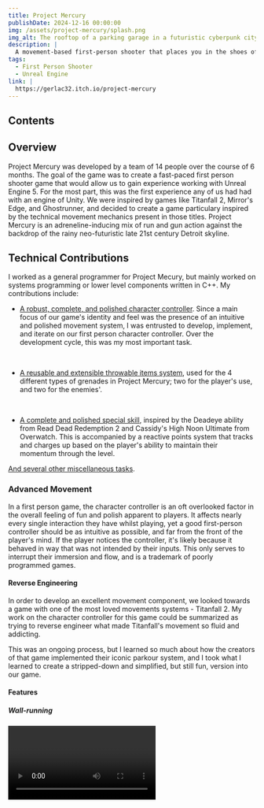 ```yaml
---
title: Project Mercury
publishDate: 2024-12-16 00:00:00
img: /assets/project-mercury/splash.png
img_alt: The rooftop of a parking garage in a futuristic cyberpunk city
description: |
  A movement-based first-person shooter that places you in the shoes of a lone operative fighting hordes of robots in an urban cyberpunk future
tags:
  - First Person Shooter
  - Unreal Engine
link: |
  https://gerlac32.itch.io/project-mercury
---
```


## Contents


## Overview
Project Mercury was developed by a team of 14 people over the course of 6 months. The goal of the game was to create a fast-paced first person shooter game that would allow us to gain experience working with Unreal Engine 5. For the most part, this was the first experience any of us had had with an engine of Unity. We were inspired by games like Titanfall 2, Mirror's Edge, and Ghostrunner, and decided to create a game particulary inspired by the technical movement mechanics present in those titles. Project Mercury is an adreneline-inducing mix of run and gun action against the backdrop of the rainy neo-futuristic late 21st century Detroit skyline. 

## Technical Contributions
I worked as a general programmer for Project Mecury, but mainly worked on systems programming or lower level components written in C++. My contributions include:
 - [A robust, complete, and polished character controller](#advanced-movement). Since a main focus of our game's identity and feel was the presence of an intuitive and polished movement system, I was entrusted to develop, implement, and iterate on our first person character controller. Over the development cycle, this was my most important task.

    &nbsp; 
    &nbsp; 
 - [A reusable and extensible throwable items system](#grenade-system), used for the 4 different types of grenades in Project Mercury; two for the player's use, and two for the enemies'.

    &nbsp; 
    &nbsp; 
 - [A complete and polished special skill](#deadeye-ability-and-system), inspired by the Deadeye ability from Read Dead Redemption 2 and Cassidy's High Noon Ultimate from Overwatch. This is accompanied by a reactive points system that tracks and charges up based on the player's ability to maintain their momentum through the level.

[And several other miscellaneous tasks](#miscellaneous).


### Advanced Movement
In a first person game, the character controller is an oft overlooked factor in the overall feeling of fun and polish apparent to players. It affects nearly every single interaction they have whilst playing, yet a good first-person controller should be as intuitive as possible, and far from the front of the player's mind. If the player notices the controller, it's likely because it behaved in way that was not intended by their inputs. This only serves to interrupt their immersion and flow, and is a trademark of poorly programmed games.

#### Reverse Engineering
In order to develop an excellent movement component, we looked towards a game with one of the most loved movements systems - Titanfall 2.
My work on the character controller for this game could be summarized as trying to reverse engineer what made Titanfall's movement so fluid and addicting.

This was an ongoing process, but I learned so much about how the creators of that game implemented their iconic parkour system, and I took what I learned to create a stripped-down and simplified, but still fun, version into our game.

#### Features
##### Wall-running
<Video path='/assets/project-mercury/wallrunning.webm' />
Wallrunning occurs whenever the player is falling towards an appropriately angled wall. A circular raycast method allows for free aiming while running.
##### Crouching and Walking
<Video path='/assets/project-mercury/crouch_and_walk.webm' />
Crouching is a custom implementation that smoothly changes the player's collider for the best accuracy.
##### Sliding
<Video path='/assets/project-mercury/slide.webm'/>
Sliding is a physics-based implementation that gains speed down slopes. Slide jumping gives a quick burst of vertical mobility.
##### Mantling and Vaulting
<Video path='/assets/project-mercury/mantle_and_vault.webm' />
Mantling and vaulting allow for smoothly moving about the level without getting tripped up on level geometry.

#### Wall Running Technical Breakdown
The most important aspect of the movement system in Project Mercury is the wallrunning. It's logic begins here:
![](/assets/project-mercury/UpdateCharacterStateBeforeMovement.png)
The base class implementation of the CharacterMovementComponent executes this function at the end of every frame to see if the current movement mode has changed. If the character is falling, and the the `CanWallRun` function returns true, the state is changed to initiate a wallrun.
![](/assets/project-mercury/OnMovementModeChanged.png)
Another funtion that is executed every frame, `OnMovementModeChanged`, then runs the `OnEnterWallRun` function. Notice also how when the state changes away from `CMoveWallRun`, the `OnExitWallRun` function will likewise be called.
![](/assets/project-mercury/OnEnterWallRun.png)
![](/assets/project-mercury/OnExitWallRun.png)
This architecture ensures that the state of the system is properly managed. Any code that needs to be executed at the start or end of a movement mode can be placed here, and it will run, regardless of how many possible places the movement mode could begin or be cancelled at.
Continuing on with the code, the base class executes the `PhysCustom` function due to being in a derived class movement mode. The override `PhysCustom` then just needs to forward to a dedicated `Phys*` function depending on the specific movement mode.
![](/assets/project-mercury/PhysCustom.png)
At long last, the code finally reaches the code that actually wallruns the player, `PhysWallRun`.
The function itself is long, so only the important sections are shown here.
![](/assets/project-mercury/PhysWallRun_Break.png)
Firstly, the code re-checks that the conditions for starting a wall-run are still being met. It also checks here to see how long has elapsed since the wallrun started, and exits the move mode if the allotted wall run time has expired;
![](/assets/project-mercury/PhysWallRun_PlaneProject.png)
Then, the player's acecleration and velocity are projected onto the plane of the wall. This is what sticks the player to wall so they don't come off of it unless they indend to.
Here is also shown how the gravity is applied based on the altitude of the player's view direction. That is, they'll continue moving at the same height on the wall, unless they look downwards. This prevents the very unituitive situation where the player is looking down and holding the forward input, but moves upwards relative to the camera.
![](/assets/project-mercury/PhysWallRun_Rotate.png)
Another nice feature of this wallrunning implementation is that the player is gently rotated while running, such that their look direction stays the same relative to the part of the wall they're currently contacting. This removes the need to move the look input while running around a curved wall, and creates the feeling of being carried around the turn by the wall.
![](/assets/project-mercury/PhysWallRun_Apply.png)
The actual movement portion of this movement mode is very succint. Other than some minor checks and safe-guards, the player is moved by their velocity in the direction of their acceleration (which are now both clamped to be in the plane of the wall) and one additional stick force is applied into the wall. This is to ensure contact with the wall remains even when running a sharp concave surface.
Lastly, one of the more important parts of this system to recreating the feel of Titanfall 2 is the specific conditions that must be met and/or remain met in order to wall run.
![](/assets/project-mercury/CanWallRun.png)
The `CanWallRun` function is responsible for checking the current state, and determining whether a wall run can be started. It ensures that the player is not on the ground and falling down. It then forwards the check to see if the player is up against a suitable wall to the `CheckForWall` function, which returns a UE5 `FHitResult` struct with all of the information of the best successful raycast for a wall.
It then completes the same logic as Titanfall does to prevent increasing height on the same wall; A change in the wall ran on (approximated by a large change in normal as compared to the last surface the player wall ran on), seeing if enough time has passed since running on this wall, or seeing that the height is lower than previously ran on. This allows for wall running and gaining height by jumping between walls, re-attaching to the same wall if height is not gained, and allows any wall running if the cooldown since the last wall run have expired.
This sort of logic is where the start guards, like `OnEnterWallRun` and `OnExitWallRun` are important, to ensure that everything is always in a valid state for logic like to work.
![](/assets/project-mercury/CheckForWall.png)
The `CheckForWall` function is likewise important. Rather than simply ray casting left and right like many, many, many wallrunning implementations readily found, this function casts a set number of rays in a circle. This allows for wallrunning without requiring that the player's look direction be locked directly along the wall. This allows for the same fluidity of looking and aiming when on a wall as there is on the ground.
A raycast that collides a wall is only considered valid if the wall is close enough to vertical and if the player's velocity and acceleration are both sufficiently pointing into the wall. Of the valid hits in the circle, the closest is selected to represent the current wall.

#### Developer Extensibility
As I have just shown, the custom character movement component is structured such that adding new movement mechanics could be done very efficiently. A lot of movement mode implementation can follow the same basic pattern of
  - Adding a new enum variant to the movement mode enum.
  - Creating a `Can*` function (or for some actions, a `Try*` function is more appropriate), which checks the current state, and returns whether the state should be entered, as well as any information gathered necessary to carry out the state. For instance, the `CanWallRun` function has an out-parameter of type FHitResult, which will contain the most success raycast-to-wall hit after it concludes.
  - Adding a `Phys*` function.
  - Adding any state-tracking in `OnEnter*` and `OnExit*` functions.

#### Designer Friendly Programming
All of the low-level physics code I created for the movement component is endlessly tweakable and modifiable via UPROPERTYs, so that designer can independently tune in the feel of the component based on player feedback for tight iteration cycles.
![](/assets/project-mercury/details_panel.png)
![](/assets/project-mercury/details_panel_2.png)

### Grenade System
Another system I contributed to the project is the grenade system (also called "lethal" system, internally). Developing the grenades gave me the chance to experience creating a highly reusable and adaptable system in Unreal Engine.
#### `LethalSystem` Component
![](/assets/project-mercury/lethal_system_component.png)
The main driver of the system is the Actor Component, `LethalSystem`. This component represents a user of the grenades and an inventory of sorts, with the concept of a list of available lethals, an index of which one is "selected", and a map of remaining cooldowns. That list is player-centric, but the `LethalSystem` also contains all of the methods necessary for using grenades, and can be used without the concept of cooldowns or currently indexed grenade. This makes it perfectly suitable to be re-used for an enemy attack of lobbing grenades, for example.
Where a player class might use the component by changing the selected index and then calling `TrySpawnSelectedLethal`...
![](/assets/project-mercury/player_spawn_lethal.png)
and then at a later time (probably when the player releases whichever button), calling `ThrowLethal`

While an enemy might set the random weighting for its available lethals, set cooldowns ignored, and call `TrySpawnRandomLethal` and `ThrowLethal` together...
![](/assets/project-mercury/enemy_spawn_lethal.png)
But both use the same internal implementation
![](/assets/project-mercury/spawn_lethal.png)
#### `LethalComponent` Component Hierarchy
The base `LethalComponent` is a convenient base class for anything that exhibits grenade-like functionality, and with it's default settings, operates like a prototypical frag grenade.
Any more complicated grenade effects, like for instance the R1C0CH3-T grenade, are able to override the base class with their specific functionality for each event.
    
Early on in development, the `LethalSystem` operated solely on blueprints derived from a blueprint called `BP_BaseLethal`. However, the plan then arose (and was later scrapped) to have gun pickups be tossable for an explosion after running out of ammunition.
Since this functionality is esentially a grenade, it would be nice to reuse the existing LethalSystem. The guns already had a class hierarchy however. This exposed a mistake in the original grenade system, where the grenade functionality was tightly coupled to one specific blueprint. 
![](/assets/project-mercury/old_lethals.png)
After a refactoring, the lethal blueprints are simply the geometry, visuals, and a particular child of `LethalComponent`. This allows any functionality to be easily attached to anything that needs to be "grenade-like".
![](/assets/project-mercury/new_lethals.png)
Additionally, the `LethalSystem` was made to operate on `LethalComponent`-derived things for some functionality, but anything not grenade specific uses a `Throwable` Interface instead.  
![](/assets/project-mercury/throwable.png)

If the situation demanded any expansion of functionality past grenades, this system would be easily expandable.

### Deadeye Ability and System
<Video path="/assets/project-mercury/deadeye_1.webm"/>
In order to make gameplay more dynamic and reward the player for utilizing their movement skills, Project Mercury includes a special skill called Deadeye.
As the player uses their movement system, they are rewarded points, depending on their skill in using the movement ability, as well as their skill in chaining together movement skills without interruption.
<Video path="/assets/project-mercury/deadeye_2.webm"/>
The Deadeye system functions by subscribing to delegates on the aforementioned player controller, which listen for each movement skill, and checking on a movement mode change to see if the combo has broken.
![](/assets/project-mercury/deadeye_delegates.png)
It tracks the current combo count and calulates the actual points to add based on the combo.
![](/assets/project-mercury/deadeye_delegates2.png)
The actual deadeye ability is a combination of helper functions and one behemoth event graph routine.
![](/assets/project-mercury/deadeye_helpers.png)  
This is responsible for camera effects, moving the view to each target, and shooting.
![](/assets/project-mercury/deadeye_impl.png)

### Optimization 
***didn't have time to write-up D:***  
***TLDR I spent a bunch of time trying and failing to make the game run better, learned a lot of really cool stuff about the engine in the process***

### Miscellaneous
A brief mention on some other tasks I worked on.
#### Environment Searchlight Drones
In addition to the pre-set spline-based environmental drones, I wanted to make the environment feel more hostile. I created a very simple and partially random searchlight drone system. 
By simply placing down points-of-interest in the level, designers can create areas that drones will randomly move between and investigate. 
My goal was to create a sense of being hunted. Like the other environmental drones, they can be shot to explode, to help tutorialize the player.
<Video path='/assets/project-mercury/drones.webm'/>
#### Curved UI Material
In order to create the feeling of the HUD being projected in front of the player on a helmet interior, we wanted to have a curve to the UI elements. I wasn't satisifed with any of the existing tutorials I could find, so armed with my nearly non-existant knowledge of shader code, I tried my hand at making my own from scratch. I was able to get something I was pretty happy with.
![](/assets/project-mercury/curve-shader-code.png)
![](/assets/project-mercury/curve-uv-checker.png)
![](/assets/project-mercury/curve-in-game-2.png)


### Takeaways and the Future
Over the course of this project, I've of course learned a lot about developing with Unreal Engine 5, and the differences and tradeoffs it has compared to all of my previous experience with Unity.
To me, Unity is a sandbox, and everything is there for you to do. But by the same token, everything there is to be done by you. As an engine, Unreal is a much more complicated beast. 
But due to that, you also get so much nicer defaults in every corner of the engine. For instance, with networking. I'm under the impression, it's been a weak spot of Unity until quite recently. But in Unreal, a lot of it is just there, ready to be used. 
The player controller I developed, because it fit into the Unreal Gameplay Framework, had networked support for the first chunk of this project. It's only due to time constraints that I didn't keep on-top of making it stay that way. As an aside, getting the rest of the new state I created replicated is definitely something I want to finish up in the future.  
Because of this dichotomy, when it comes to technical skills, I feel that I lot of what I learned this semester was just me learning the "Unreal Way" of getting it done.
That's not to say I didn't overall learn a lot and improve as a game developer. I feel like I've gained the bedrock knowledge needed to make the next game I work on a highly polished and extremely robust machine.   
I learned about creating lower-level but still extensible systems from working on the character movement component, creating super adapatable gameplay systems from creating the lethal system, more than I thought possible about how the engine works from trying (and mostly failing) to optimize our framerates, how to get along with and work together with such a big (for me) team, and so much more in the gaps.
In the end, I'm so glad I got the opportunity to expand my skills and knowledge in this new engine. 
My interest remains in challenging myself, taking on the tough problems, and creating systems to solve them. In the short term, I'd like to continue working with Unreal, and put every single thing I learned into making something even bigger and better. 
  
Thanks! :wave:

